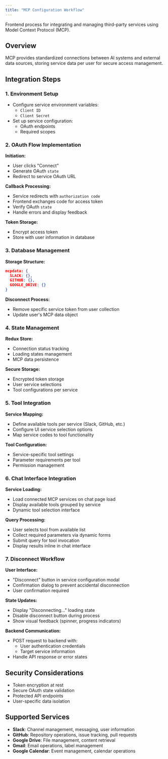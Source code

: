 ```yaml
---
title: "MCP Configuration Workflow"
---
```


Frontend process for integrating and managing third-party services using Model Context Protocol (MCP).

## Overview

MCP provides standardized connections between AI systems and external data sources, storing service data per user for secure access management.

## Integration Steps

### 1. Environment Setup
- Configure service environment variables:
  - `Client ID`
  - `Client Secret`
- Set up service configuration:
  - OAuth endpoints
  - Required scopes

### 2. OAuth Flow Implementation

**Initiation:**
- User clicks "Connect"
- Generate OAuth `state`
- Redirect to service OAuth URL

**Callback Processing:**
- Service redirects with `authorization code`
- Frontend exchanges code for access token
- Verify OAuth `state`
- Handle errors and display feedback

**Token Storage:**
- Encrypt access token
- Store with user information in database

### 3. Database Management

**Storage Structure:**
```json
mcpdata: {
  SLACK: {},
  GITHUB: {},
  GOOGLE_DRIVE: {}
}
```

**Disconnect Process:**
- Remove specific service token from user collection
- Update user's MCP data object

### 4. State Management

**Redux Store:**
- Connection status tracking
- Loading states management
- MCP data persistence

**Secure Storage:**
- Encrypted token storage
- User service selections
- Tool configurations per service

### 5. Tool Integration

**Service Mapping:**
- Define available tools per service (Slack, GitHub, etc.)
- Configure UI service selection options
- Map service codes to tool functionality

**Tool Configuration:**
- Service-specific tool settings
- Parameter requirements per tool
- Permission management

### 6. Chat Interface Integration

**Service Loading:**
- Load connected MCP services on chat page load
- Display available tools grouped by service
- Dynamic tool selection interface

**Query Processing:**
- User selects tool from available list
- Collect required parameters via dynamic forms
- Submit query for tool invocation
- Display results inline in chat interface

### 7. Disconnect Workflow

**User Interface:**
- "Disconnect" button in service configuration modal
- Confirmation dialog to prevent accidental disconnection
- User confirmation required

**State Updates:**
- Display "Disconnecting..." loading state
- Disable disconnect button during process
- Show visual feedback (spinner, progress indicators)

**Backend Communication:**
- POST request to backend with:
  - User authentication credentials
  - Target service information
- Handle API response or error states

## Security Considerations

- Token encryption at rest
- Secure OAuth state validation
- Protected API endpoints
- User-specific data isolation

## Supported Services

- **Slack**: Channel management, messaging, user information
- **GitHub**: Repository operations, issue tracking, pull requests
- **Google Drive**: File management, content retrieval
- **Gmail**: Email operations, label management
- **Google Calendar**: Event management, calendar operations